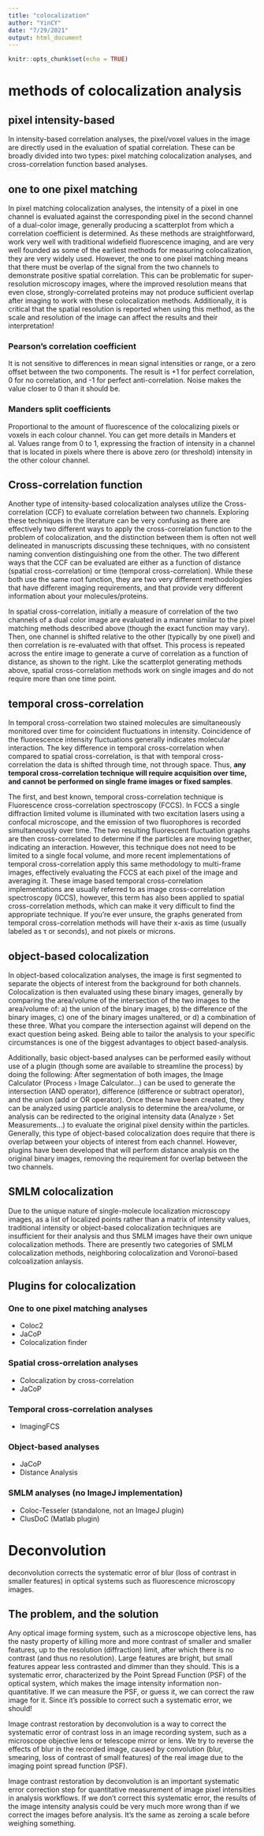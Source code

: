 ```yaml
---
title: "colocalization"
author: "YinCY"
date: "7/29/2021"
output: html_document
---
```


```r
knitr::opts_chunk$set(echo = TRUE)
```

# methods of colocalization analysis
## pixel intensity-based
In intensity-based correlation analyses, the pixel/voxel values in the image are directly used in the evaluation of spatial correlation. These can be broadly divided into two types: pixel matching colocalization analyses, and cross-correlation function based analyses.  

## one to one pixel matching
In pixel matching colocalization analyses, the intensity of a pixel in one channel is evaluated against the corresponding pixel in the second channel of a dual-color image, generally producing a scatterplot from which a correlation coefficient is determined. As these methods are straightforward, work very well with traditional widefield fluorescence imaging, and are very well founded as some of the earliest methods for measuring colocalization, they are very widely used. However, the one to one pixel matching means that there must be overlap of the signal from the two channels to demonstrate positive spatial correlation. This can be problematic for super-resolution microscopy images, where the improved resolution means that even close, strongly-correlated proteins may not produce sufficient overlap after imaging to work with these colocalization methods. Additionally, it is critical that the spatial resolution is reported when using this method, as the scale and resolution of the image can affect the results and their interpretation!  

### Pearson’s correlation coefficient
It is not sensitive to differences in mean signal intensities or range, or a zero offset between the two components. The result is +1 for perfect correlation, 0 for no correlation, and -1 for perfect anti-correlation. Noise makes the value closer to 0 than it should be.  
  
### Manders split coefficients
Proportional to the amount of fluorescence of the colocalizing pixels or voxels in each colour channel. You can get more details in Manders et al. Values range from 0 to 1, expressing the fraction of intensity in a channel that is located in pixels where there is above zero (or threshold) intensity in the other colour channel.  

## Cross-correlation function
Another type of intensity-based colocalization analyses utilize the Cross-correlation (CCF) to evaluate correlation between two channels. Exploring these techniques in the literature can be very confusing as there are effectively two different ways to apply the cross-correlation function to the problem of colocalization, and the distinction between them is often not well delineated in manuscripts discussing these techniques, with no consistent naming convention distinguishing one from the other. The two different ways that the CCF can be evaluated are either as a function of distance (spatial cross-correlation) or time (temporal cross-correlation). While these both use the same root function, they are two very different methodologies that have different imaging requirements, and that provide very different information about your molecules/proteins. 

In spatial cross-correlation, initially a measure of correlation of the two channels of a dual color image are evaluated in a manner similar to the pixel matching methods described above (though the exact function may vary). Then, one channel is shifted relative to the other (typically by one pixel) and then correlation is re-evaluated with that offset. This process is repeated across the entire image to generate a curve of correlation as a function of distance, as shown to the right. Like the scatterplot generating methods above, spatial cross-correlation methods work on single images and do not require more than one time point.  


## temporal cross-correlation 
In temporal cross-correlation two stained molecules are simultaneously monitored over time for coincident fluctuations in intensity. Coincidence of the fluorescence intensity fluctuations generally indicates molecular interaction. The key difference in temporal cross-correlation when compared to spatial cross-correlation, is that with temporal cross-correlation the data is shifted through time, not through space. Thus, **any temporal cross-correlation technique will require acquisition over time, and cannot be performed on single frame images or fixed samples**.  

The first, and best known, temporal cross-correlation technique is Fluorescence cross-correlation spectroscopy (FCCS). In FCCS a single diffraction limited volume is illuminated with two excitation lasers using a confocal microscope, and the emission of two fluorophores is recorded simultaneously over time. The two resulting fluorescent fluctuation graphs are then cross-correlated to determine if the particles are moving together, indicating an interaction. However, this technique does not need to be limited to a single focal volume, and more recent implementations of temporal cross-correlation apply this same methodology to multi-frame images, effectively evaluating the FCCS at each pixel of the image and averaging it. These image based temporal cross-correlation implementations are usually referred to as image cross-correlation spectroscopy (ICCS), however, this term has also been applied to spatial cross-correlation methods, which can make it very difficult to find the appropriate technique. If you’re ever unsure, the graphs generated from temporal cross-correlation methods will have their x-axis as time (usually labeled as τ or seconds), and not pixels or microns.  

## object-based colocalization 
In object-based colocalization analyses, the image is first segmented to separate the objects of interest from the background for both channels. Colocalization is then evaluated using these binary images, generally by comparing the area/volume of the intersection of the two images to the area/volume of: a) the union of the binary images, b) the difference of the binary images, c) one of the binary images unaltered, or d) a combination of these three. What you compare the intersection against will depend on the exact question being asked. Being able to tailor the analysis to your specific circumstances is one of the biggest advantages to object based-analysis.  

Additionally, basic object-based analyses can be performed easily without use of a plugin (though some are available to streamline the process) by doing the following: After segmentation of both images, the Image Calculator (Process › Image Calculator…) can be used to generate the intersection (AND operator), difference (difference or subtract operator), and the union (add or OR operator). Once these have been created, they can be analyzed using particle analysis to determine the area/volume, or analysis can be redirected to the original intensity data (Analyze › Set Measurements…) to evaluate the original pixel density within the particles. Generally, this type of object-based colocalization does require that there is overlap between your objects of interest from each channel. However, plugins have been developed that will perform distance analysis on the original binary images, removing the requirement for overlap between the two channels.  

## SMLM colocalization
Due to the unique nature of single-molecule localization microscopy images, as a list of localized points rather than a matrix of intensity values, traditional intensity or object-based colocalization techniques are insufficient for their analysis and thus SMLM images have their own unique colocalization methods. There are presently two categories of SMLM colocalization methods, neighboring colocalization and Voronoï-based colcoalization anlaysis.  

## Plugins for colocalization
### One to one pixel matching analyses
- Coloc2  
- JaCoP  
- Colocalization finder  

### Spatial cross-orrelation analyses  
- Colocalization by cross-correlation  
- JaCoP  

### Temporal cross-correlation analyses
- ImagingFCS  

### Object-based analyses
- JaCoP  
- Distance Analysis  

### SMLM analyses (no ImageJ implementation)  
- Coloc-Tesseler (standalone, not an ImageJ plugin)  
- ClusDoC (Matlab plugin)  


# Deconvolution
deconvolution corrects the systematic error of blur (loss of contrast in smaller features) in optical systems such as fluorescence microscopy images.  

## The problem, and the solution
Any optical image forming system, such as a microscope objective lens, has the nasty property of killing more and more contrast of smaller and smaller features, up to the resolution (diffraction) limit, after which there is no contrast (and thus no resolution). Large features are bright, but small features appear less contrasted and dimmer than they should. This is a systematic error, characterized by the Point Spread Function (PSF) of the optical system, which makes the image intensity information non-quantitative. If we can measure the PSF, or guess it, we can correct the raw image for it. Since it’s possible to correct such a systematic error, we should!  

Image contrast restoration by deconvolution is a way to correct the systematic error of contrast loss in an image recording system, such as a microscope objective lens or telescope mirror or lens. We try to reverse the effects of blur in the recorded image, caused by convolution (blur, smearing, loss of contrast of small features) of the real image due to the imaging point spread function (PSF).  

Image contrast restoration by deconvolution is an important systematic error correction step for quantitative measurement of image pixel intensities in analysis workflows. If we don’t correct this systematic error, the results of the image intensity analysis could be very much more wrong than if we correct the images before analysis. It’s the same as zeroing a scale before weighing something.  














